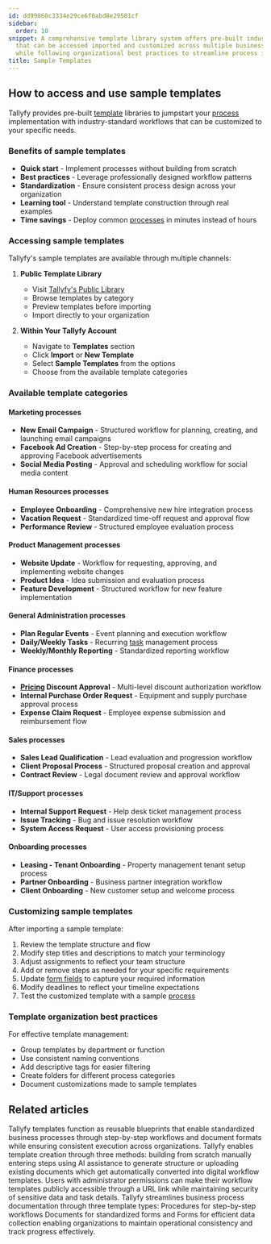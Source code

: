 ```yaml
---
id: dd99860c3334e29ce6f0abd8e29581cf
sidebar:
  order: 10
snippet: A comprehensive template library system offers pre-built industry workflows
  that can be accessed imported and customized across multiple business categories
  while following organizational best practices to streamline process implementation.
title: Sample Templates
---
```


## How to access and use sample templates

Tallyfy provides pre-built [template](/products/pro/documenting/templates/) libraries to jumpstart your [process](/products/pro/tracking-and-tasks/processes/) implementation with industry-standard workflows that can be customized to your specific needs.

### Benefits of sample templates
- **Quick start** - Implement processes without building from scratch
- **Best practices** - Leverage professionally designed workflow patterns
- **Standardization** - Ensure consistent process design across your organization
- **Learning tool** - Understand template construction through real examples
- **Time savings** - Deploy common [processes](/products/pro/tracking-and-tasks/processes/) in minutes instead of hours

### Accessing sample templates

Tallyfy's sample templates are available through multiple channels:

1. **Public Template Library**
   - Visit [Tallyfy's Public Library](https://go.tallyfy.com/public/library)
   - Browse templates by category
   - Preview templates before importing
   - Import directly to your organization

2. **Within Your Tallyfy Account**
   - Navigate to **Templates** section
   - Click **Import** or **New Template** 
   - Select **Sample Templates** from the options
   - Choose from the available template categories

### Available template categories

#### Marketing processes
- **New Email Campaign** - Structured workflow for planning, creating, and launching email campaigns
- **Facebook Ad Creation** - Step-by-step process for creating and approving Facebook advertisements
- **Social Media Posting** - Approval and scheduling workflow for social media content

#### Human Resources processes
- **Employee Onboarding** - Comprehensive new hire integration process
- **Vacation Request** - Standardized time-off request and approval flow
- **Performance Review** - Structured employee evaluation process

#### Product Management processes
- **Website Update** - Workflow for requesting, approving, and implementing website changes
- **Product Idea** - Idea submission and evaluation process
- **Feature Development** - Structured workflow for new feature implementation

#### General Administration processes
- **Plan Regular Events** - Event planning and execution workflow
- **Daily/Weekly Tasks** - Recurring [task](/products/pro/tracking-and-tasks/tasks/) management process
- **Weekly/Monthly Reporting** - Standardized reporting workflow

#### Finance processes
- **[Pricing](/products/pro/pricing/) Discount Approval** - Multi-level discount authorization workflow
- **Internal Purchase Order Request** - Equipment and supply purchase approval process
- **Expense Claim Request** - Employee expense submission and reimbursement flow

#### Sales processes
- **Sales Lead Qualification** - Lead evaluation and progression workflow
- **Client Proposal Process** - Structured proposal creation and approval
- **Contract Review** - Legal document review and approval workflow

#### IT/Support processes
- **Internal Support Request** - Help desk ticket management process
- **Issue Tracking** - Bug and issue resolution workflow
- **System Access Request** - User access provisioning process

#### Onboarding processes
- **Leasing - Tenant Onboarding** - Property management tenant setup process
- **Partner Onboarding** - Business partner integration workflow
- **Client Onboarding** - New customer setup and welcome process

### Customizing sample templates

After importing a sample template:

1. Review the template structure and flow
2. Modify step titles and descriptions to match your terminology
3. Adjust assignments to reflect your team structure
4. Add or remove steps as needed for your specific requirements
5. Update [form fields](/products/pro/tracking-and-tasks/tasks/what-are-form-fields-in-tallyfy/) to capture your required information
6. Modify deadlines to reflect your timeline expectations
7. Test the customized template with a sample [process](/products/pro/tracking-and-tasks/processes/)

### Template organization best practices

For effective template management:
- Group templates by department or function
- Use consistent naming conventions
- Add descriptive tags for easier filtering
- Create folders for different process categories
- Document customizations made to sample templates


## Related articles
<CardGrid>
<LinkTitleCard header="<b>Documenting > Templates</b>" href="/products/pro/documenting/templates/" > Tallyfy templates function as reusable blueprints that enable standardized business processes through step-by-step workflows and document formats while ensuring consistent execution across organizations. </LinkTitleCard>
<LinkTitleCard header="<b>Templates > Create a template</b>" href="/products/pro/documenting/templates/create-template/" > Tallyfy enables template creation through three methods: building from scratch manually entering steps using AI assistance to generate structure or uploading existing documents which get automatically converted into digital workflow templates. </LinkTitleCard>
<LinkTitleCard header="<b>Templates > Publish a template</b>" href="/products/pro/documenting/templates/how-to-make-my-tallyfy-template-public/" > Users with administrator permissions can make their workflow templates publicly accessible through a URL link while maintaining security of sensitive data and task details. </LinkTitleCard>
<LinkTitleCard header="<b>Pro > Essentials</b>" href="/products/pro/documenting/" > Tallyfy streamlines business process documentation through three template types: Procedures for step-by-step workflows Documents for standardized forms and Forms for efficient data collection enabling organizations to maintain operational consistency and track progress effectively. </LinkTitleCard>
</CardGrid>